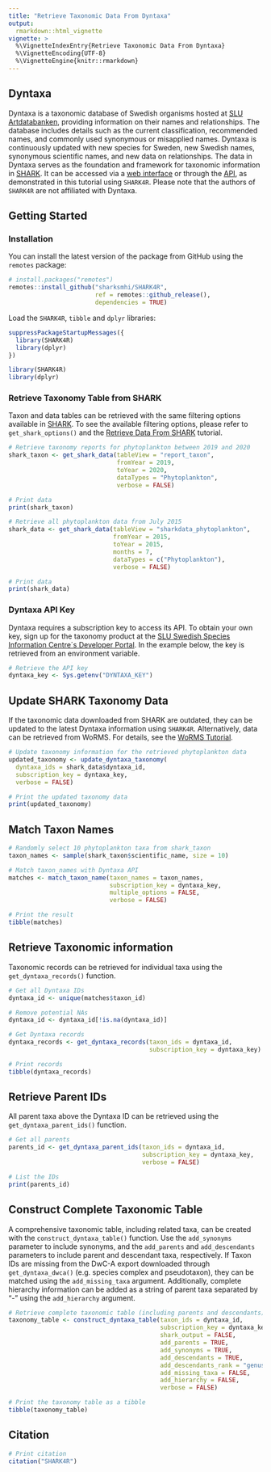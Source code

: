 ```yaml
---
title: "Retrieve Taxonomic Data From Dyntaxa"
output:
  rmarkdown::html_vignette
vignette: >
  %\VignetteIndexEntry{Retrieve Taxonomic Data From Dyntaxa}
  %\VignetteEncoding{UTF-8}
  %\VignetteEngine{knitr::rmarkdown}
---
```


## Dyntaxa

Dyntaxa is a taxonomic database of Swedish organisms hosted at [SLU Artdatabanken](https://www.slu.se/artdatabanken/), providing information on their names and relationships. The database includes details such as the current classification, recommended names, and commonly used synonymous or misapplied names. Dyntaxa is continuously updated with new species for Sweden, new Swedish names, synonymous scientific names, and new data on relationships. The data in Dyntaxa serves as the foundation and framework for taxonomic information in [SHARK](https://shark.smhi.se/). It can be accessed via a [web interface](https://artfakta.se/) or through the [API](https://api-portal.artdatabanken.se/), as demonstrated in this tutorial using `SHARK4R`. Please note that the authors of `SHARK4R` are not affiliated with Dyntaxa.

## Getting Started

### Installation

You can install the latest version of the package from GitHub using the `remotes` package:
```r
# install.packages("remotes")
remotes::install_github("sharksmhi/SHARK4R",
                        ref = remotes::github_release(),
                        dependencies = TRUE)
```

Load the `SHARK4R`, `tibble` and `dplyr` libraries:
```r
suppressPackageStartupMessages({
  library(SHARK4R)
  library(dplyr)
})
```

```r
library(SHARK4R)
library(dplyr)
```

### Retrieve Taxonomy Table from SHARK

Taxon and data tables can be retrieved with the same filtering options available in [SHARK](https://shark.smhi.se/). To see the available filtering options, please refer to `get_shark_options()` and the [Retrieve Data From SHARK](https://sharksmhi.github.io/SHARK4R/articles/retrieve_shark_data.html) tutorial.

```r
# Retrieve taxonomy reports for phytoplankton between 2019 and 2020
shark_taxon <- get_shark_data(tableView = "report_taxon",
                              fromYear = 2019,
                              toYear = 2020,
                              dataTypes = "Phytoplankton",
                              verbose = FALSE)

# Print data
print(shark_taxon)

# Retrieve all phytoplankton data from July 2015
shark_data <- get_shark_data(tableView = "sharkdata_phytoplankton",
                             fromYear = 2015, 
                             toYear = 2015,
                             months = 7,
                             dataTypes = c("Phytoplankton"),
                             verbose = FALSE)

# Print data
print(shark_data)
```

### Dyntaxa API Key

Dyntaxa requires a subscription key to access its API. To obtain your own key, sign up for the taxonomy product at the [SLU Swedish Species Information Centre´s Developer Portal](https://api-portal.artdatabanken.se/). In the example below, the key is retrieved from an environment variable.

```r
# Retrieve the API key
dyntaxa_key <- Sys.getenv("DYNTAXA_KEY")
```

## Update SHARK Taxonomy Data

If the taxonomic data downloaded from SHARK are outdated, they can be updated to the latest Dyntaxa information using `SHARK4R`. Alternatively, data can be retrieved from WoRMS. For details, see the [WoRMS Tutorial](https://sharksmhi.github.io/SHARK4R/articles/retrieve_worms_data.html).

```r
# Update taxonomy information for the retrieved phytoplankton data
updated_taxonomy <- update_dyntaxa_taxonomy(
  dyntaxa_ids = shark_data$dyntaxa_id,
  subscription_key = dyntaxa_key,
  verbose = FALSE)

# Print the updated taxonomy data
print(updated_taxonomy)
```

## Match Taxon Names

```r
# Randomly select 10 phytoplankton taxa from shark_taxon
taxon_names <- sample(shark_taxon$scientific_name, size = 10)

# Match taxon_names with Dyntaxa API
matches <- match_taxon_name(taxon_names = taxon_names, 
                            subscription_key = dyntaxa_key, 
                            multiple_options = FALSE,
                            verbose = FALSE)

# Print the result
tibble(matches)
```

## Retrieve Taxonomic information

Taxonomic records can be retrieved for individual taxa using the `get_dyntaxa_records()` function.

```r
# Get all Dyntaxa IDs
dyntaxa_id <- unique(matches$taxon_id)

# Remove potential NAs
dyntaxa_id <- dyntaxa_id[!is.na(dyntaxa_id)]

# Get Dyntaxa records
dyntaxa_records <- get_dyntaxa_records(taxon_ids = dyntaxa_id,
                                       subscription_key = dyntaxa_key)

# Print records
tibble(dyntaxa_records)
```

## Retrieve Parent IDs

All parent taxa above the Dyntaxa ID can be retrieved using the `get_dyntaxa_parent_ids()` function.

```r
# Get all parents
parents_id <- get_dyntaxa_parent_ids(taxon_ids = dyntaxa_id, 
                                     subscription_key = dyntaxa_key,
                                     verbose = FALSE)

# List the IDs
print(parents_id)
```

## Construct Complete Taxonomic Table

A comprehensive taxonomic table, including related taxa, can be created with the `construct_dyntaxa_table()` function. Use the `add_synonyms` parameter to include synonyms, and the `add_parents` and `add_descendants` parameters to include parent and descendant taxa, respectively. If Taxon IDs are missing from the DwC-A export downloaded through `get_dyntaxa_dwca()` (e.g. species complex and pseudotaxon), they can be matched using the `add_missing_taxa` argument. Additionally, complete hierarchy information can be added as a string of parent taxa separated by "-" using the `add_hierarchy` argument.

```r
# Retrieve complete taxonomic table (including parents and descendants)
taxonomy_table <- construct_dyntaxa_table(taxon_ids = dyntaxa_id, 
                                          subscription_key = dyntaxa_key, 
                                          shark_output = FALSE, 
                                          add_parents = TRUE,
                                          add_synonyms = TRUE, 
                                          add_descendants = TRUE,
                                          add_descendants_rank = "genus",
                                          add_missing_taxa = FALSE,
                                          add_hierarchy = FALSE,
                                          verbose = FALSE)

# Print the taxonomy table as a tibble
tibble(taxonomy_table)
```

## Citation

```r
# Print citation
citation("SHARK4R")
```

